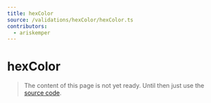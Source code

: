 ```yaml
---
title: hexColor
source: /validations/hexColor/hexColor.ts
contributors:
  - ariskemper
---
```


# hexColor

> The content of this page is not yet ready. Until then just use the [source code](https://github.com/fabian-hiller/valibot/blob/main/library/src/validations/hexColor/hexColor.ts).
